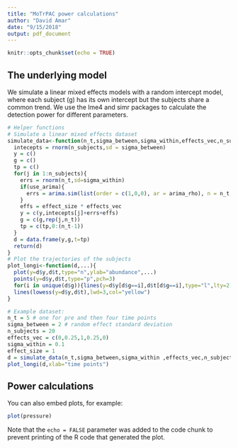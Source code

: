 ```yaml
---
title: "MoTrPAC power calculations"
author: "David Amar"
date: "9/15/2018"
output: pdf_document
---
```


```r
knitr::opts_chunk$set(echo = TRUE)
```

## The underlying model

We simulate a linear mixed effects models with a random intercept model, where each subject (g) has its own intercept but the subjects share a common trend.  We use the lme4 and simr packages to calculate the detection power for different parameters.

```r
# Helper functions
# Simulate a linear mixed effects dataset
simulate_data<-function(n_t,sigma_between,sigma_within,effects_vec,n_subjects,effect_size,use_arima=F,arima_rho=0.5){
  intecepts = rnorm(n_subjects,sd = sigma_between)
  y = c()
  g = c()
  tp = c()
  for(j in 1:n_subjects){
    errs = rnorm(n_t,sd=sigma_within)
    if(use_arima){
      errs = arima.sim(list(order = c(1,0,0), ar = arima_rho), n = n_t,sd = sigma_within) 
    }
    effs = effect_size * effects_vec
    y = c(y,intecepts[j]+errs+effs)
    g = c(g,rep(j,n_t))
    tp = c(tp,0:(n_t-1))
  }
  d = data.frame(y,g,t=tp)
  return(d)
}
# Plot the trajectories of the subjects
plot_longi<-function(d,...){
  plot(y=d$y,d$t,type="n",ylab="abundance",...)
  points(y=d$y,d$t,type="p",pch=3)
  for(i in unique(d$g)){lines(y=d$y[d$g==i],d$t[d$g==i],type="l",lty=2)} 
  lines(lowess(y=d$y,d$t),lwd=3,col="yellow") 
}

# Example dataset:
n_t = 5 # one for pre and then four time points
sigma_between = 2 # random effect standard deviation
n_subjects = 20
effects_vec = c(0,0.25,1,0.25,0)
sigma_within = 0.1
effect_size = 1
d = simulate_data(n_t,sigma_between,sigma_within ,effects_vec,n_subjects,effect_size)
plot_longi(d,xlab="time points")
```

## Power calculations

You can also embed plots, for example:

```r
plot(pressure)
```

Note that the `echo = FALSE` parameter was added to the code chunk to prevent printing of the R code that generated the plot.
